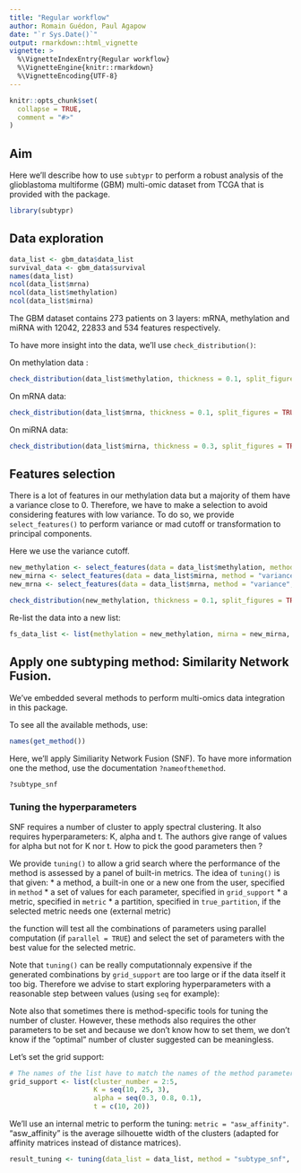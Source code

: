 ```yaml
---
title: "Regular workflow"
author: Romain Guédon, Paul Agapow
date: "`r Sys.Date()`"
output: rmarkdown::html_vignette
vignette: >
  %\VignetteIndexEntry{Regular workflow}
  %\VignetteEngine{knitr::rmarkdown}
  %\VignetteEncoding{UTF-8}
---
```


```r
knitr::opts_chunk$set(
  collapse = TRUE,
  comment = "#>"
)
```

## Aim

Here we'll describe how to use `subtypr` to perform a robust analysis of the 
glioblastoma multiforme (GBM) multi-omic dataset from TCGA that is provided with
the package.

```r
library(subtypr)
```


## Data exploration

```r
data_list <- gbm_data$data_list
survival_data <- gbm_data$survival
names(data_list)
ncol(data_list$mrna)
ncol(data_list$methylation)
ncol(data_list$mirna)
```


The GBM dataset contains 273 patients on 3 layers: mRNA, methylation and miRNA with 
12042, 22833 and 534 features respectively.

To have more insight into the data, we'll use `check_distribution()`:

On methylation data :

```r
check_distribution(data_list$methylation, thickness = 0.1, split_figures = TRUE)
```

On mRNA data:

```r
check_distribution(data_list$mrna, thickness = 0.1, split_figures = TRUE)
```

On miRNA data:

```r
check_distribution(data_list$mirna, thickness = 0.3, split_figures = TRUE)
```

## Features selection

There is a lot of features in our methylation data but a majority of them have a variance close to 0. Therefore, we have to 
make a selection to avoid considering features with low variance. To do so, we provide `select_features()` to perform variance or mad cutoff or transformation to principal components.

Here we use the variance cutoff. 

```r
new_methylation <- select_features(data = data_list$methylation, method = "variance", cutoff = 0.05)
new_mirna <- select_features(data = data_list$mirna, method = "variance", cutoff = 0.04)
new_mrna <- select_features(data = data_list$mrna, method = "variance", cutoff = 0.5)
```

```r
check_distribution(new_methylation, thickness = 0.1, split_figures = TRUE)
```

Re-list the data into a new list:

```r
fs_data_list <- list(methylation = new_methylation, mirna = new_mirna, mrna = new_mrna)
```

## Apply one subtyping method: Similarity Network Fusion.

We've embedded several methods to perform multi-omics data integration in this package.

To see all the available methods, use:

```r
names(get_method())
```
Here, we'll apply Similiarity Network Fusion (SNF). To have more information one the method, use the documentation `?nameofthemethod`.

```r
?subtype_snf
```

### Tuning the hyperparameters

SNF requires a number of cluster to apply spectral clustering. It also requires hyperparameters: K, alpha and t. The authors give range of values for alpha but not for K nor t. How to pick the good parameters then ?

We provide `tuning()` to allow a grid search where the performance of the method is assessed by a panel of built-in
metrics.
The idea of `tuning()` is that given:
 * a method, a built-in one or a new one from the user, specified in `method`
 * a set of values for each parameter, specified in `grid_support`
 * a metric, specified in `metric`
 * a partition, specified in `true_partition`, if the selected metric needs one (external metric)

the function will test all the combinations of parameters using parallel computation (if `parallel = TRUE`) and
select the set of parameters with the best value for the selected metric.

Note that `tuning()` can be really computationnaly expensive if the generated combinations by `grid_support` are too large
or if the data itself it too big. Therefore we advise to start exploring hyperparameters with a reasonable step between values (using `seq` for example):

Note also that sometimes there is method-specific tools for tuning the number of cluster. However, these methods also requires the other parameters to be set and because we don't know how to set them, we don't know if the "optimal" number of
cluster suggested can be meaningless. 

Let's set the grid support:

```r
# The names of the list have to match the names of the method parameters.
grid_support <- list(cluster_number = 2:5, 
                     K = seq(10, 25, 3), 
                     alpha = seq(0.3, 0.8, 0.1),
                     t = c(10, 20))
```

We'll use an internal metric to perform the tuning: `metric = "asw_affinity"`. "asw_affinity" is the average silhouette width of the clusters (adapted for affinity matrices instead of distance matrices).

```r
result_tuning <- tuning(data_list = data_list, method = "subtype_snf", grid_support = grid_support, metric = "asw_affinity", true_partition = NULL, parallel = T, ncores = 7, plot = T)
```



